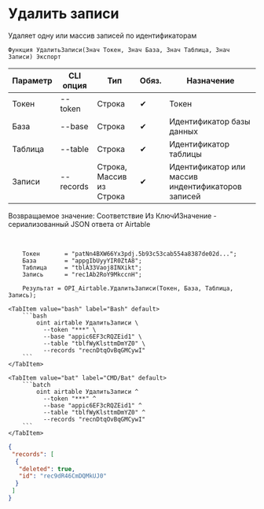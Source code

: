 ﻿---
sidebar_position: 4
---


# Удалить записи
 Удаляет одну или массив записей по идентификаторам



`Функция УдалитьЗаписи(Знач Токен, Знач База, Знач Таблица, Знач Записи) Экспорт`

  | Параметр | CLI опция | Тип | Обяз. | Назначение |
  |-|-|-|-|-|
  | Токен | --token | Строка | &#x2714; | Токен |
  | База | --base | Строка | &#x2714; | Идентификатор базы данных |
  | Таблица | --table | Строка | &#x2714; | Идентификатор таблицы |
  | Записи | --records | Строка, Массив из Строка | &#x2714; | Идентификатор или массив индентификаторов записей |

  
  Возвращаемое значение:   Соответствие Из КлючИЗначение - сериализованный JSON ответа от Airtable

<br/>




```bsl title="Пример использования для 1С:Предприятие/OneScript"
    Токен       = "patNn4BXW66Yx3pdj.5b93c53cab554a8387de02d...";
    База        = "appgIbUyyYIR0ZtA8";
    Таблица     = "tblA33Vaoj8INXikt";
    Запись      = "rec1Ab2RoY9MkccnH";

    Результат = OPI_Airtable.УдалитьЗаписи(Токен, База, Таблица, Запись);
```
    

 <Tabs>
  
    <TabItem value="bash" label="Bash" default>
        ```bash
            oint airtable УдалитьЗаписи \
              --token "***" \
              --base "appic6EF3cRQZEid1" \
              --table "tblfWyKlsttmDmYZ0" \
              --records "recnDtqOvBqGMCywI"
        ```
    </TabItem>
  
    <TabItem value="bat" label="CMD/Bat" default>
        ```batch
            oint airtable УдалитьЗаписи ^
              --token "***" ^
              --base "appic6EF3cRQZEid1" ^
              --table "tblfWyKlsttmDmYZ0" ^
              --records "recnDtqOvBqGMCywI"
        ```
    </TabItem>
</Tabs>


```json title="Результат"
{
 "records": [
  {
   "deleted": true,
   "id": "rec9dR46CmDQMkUJ0"
  }
 ]
}
```
